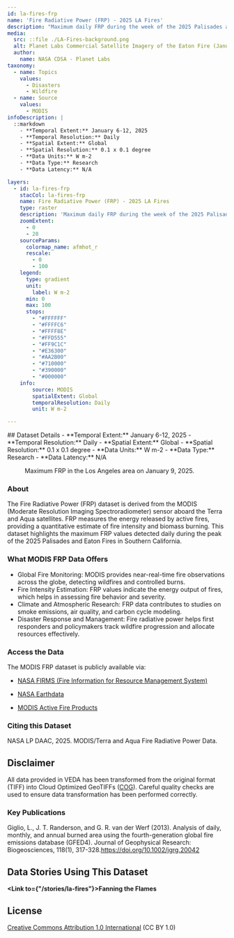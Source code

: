 ```yaml
---
id: la-fires-frp
name: 'Fire Radiative Power (FRP) - 2025 LA Fires'
description: "Maximum daily FRP during the week of the 2025 Palisades and Eaton Fires in Southern California."
media:
  src: ::file ./LA-Fires-background.png
  alt: Planet Labs Commercial Satellite Imagery of the Eaton Fire (January 9, 2025).
  author:
    name: NASA CDSA - Planet Labs
taxonomy:
  - name: Topics
    values:
      - Disasters
      - Wildfire
  - name: Source
    values:
      - MODIS
infoDescription: |
  ::markdown
    - **Temporal Extent:** January 6-12, 2025
    - **Temporal Resolution:** Daily
    - **Spatial Extent:** Global
    - **Spatial Resolution:** 0.1 x 0.1 degree
    - **Data Units:** W m-2
    - **Data Type:** Research
    - **Data Latency:** N/A

layers:
  - id: la-fires-frp
    stacCol: la-fires-frp
    name: Fire Radiative Power (FRP) - 2025 LA Fires
    type: raster
    description: 'Maximum daily FRP during the week of the 2025 Palisades and Eaton Fires in Southern California.'
    zoomExtent:
      - 0
      - 20
    sourceParams:
      colormap_name: afmhot_r    
      rescale:
        - 0
        - 100
    legend:
      type: gradient
      unit:
        label: W m-2
      min: 0
      max: 100
      stops: 
        - "#FFFFFF"
        - "#FFFFC6"
        - "#FFFF8E"
        - "#FFD555"
        - "#FF9C1C"
        - "#E36300"
        - "#AA2B00"
        - "#710000"
        - "#390000"
        - "#000000"
    info:
        source: MODIS
        spatialExtent: Global
        temporalResolution: Daily
        unit: W m-2

---
```


<Block>
  <Prose>
  ## Dataset Details
    - **Temporal Extent:** January 6-12, 2025
    - **Temporal Resolution:** Daily
    - **Spatial Extent:** Global
    - **Spatial Resolution:** 0.1 x 0.1 degree
    - **Data Units:** W m-2
    - **Data Type:** Research
    - **Data Latency:** N/A
  </Prose>
<Figure>
  <Map
    datasetId='la-fires-frp'
    layerId='la-fires-frp'
    dateTime='2025-01-09'
    zoom={8}
    center={[-118.3041, 33.9966]}
  />
  <Caption
    attrAuthor='NASA'
    attrUrl='https://nasa.gov/'
  >
    Maximum FRP in the Los Angeles area on January 9, 2025.
  </Caption>
</Figure>
</Block>

<Block>
  <Prose>

  ### About

  The Fire Radiative Power (FRP) dataset is derived from the MODIS (Moderate Resolution Imaging Spectroradiometer) sensor aboard the Terra and Aqua satellites. FRP measures the energy released by active fires, providing a quantitative estimate of fire intensity and biomass burning. This dataset highlights the maximum FRP values detected daily during the peak of the 2025 Palisades and Eaton Fires in Southern California.  
  
  </Prose>
</Block>

<Block>
  
  <Prose>

  ### What MODIS FRP Data Offers

  * Global Fire Monitoring: MODIS provides near-real-time fire observations across the globe, detecting wildfires and controlled burns.
  * Fire Intensity Estimation: FRP values indicate the energy output of fires, which helps in assessing fire behavior and severity.
  * Climate and Atmospheric Research: FRP data contributes to studies on smoke emissions, air quality, and carbon cycle modeling.
  * Disaster Response and Management: Fire radiative power helps first responders and policymakers track wildfire progression and allocate resources effectively.

  </Prose>
</Block>

<Block>
  <Prose>
  
  ### Access the Data

  The MODIS FRP dataset is publicly available via:

  * [NASA FIRMS (Fire Information for Resource Management System)](https://firms.modaps.eosdis.nasa.gov/)

  * [NASA Earthdata](https://earthdata.nasa.gov/)

  * [MODIS Active Fire Products](https://modis.gsfc.nasa.gov/data/dataprod/mod14.php)

  </Prose>
</Block>

<Block>
  <Prose>
    
  ### Citing this Dataset

  NASA LP DAAC, 2025. MODIS/Terra and Aqua Fire Radiative Power Data.

  </Prose>
</Block>

<Block>
  <Prose>
  
  ## Disclaimer

  All data provided in VEDA has been transformed from the original format (TIFF) into Cloud Optimized GeoTIFFs ([COG](https://www.cogeo.org)). Careful quality checks are used to ensure data transformation has been performed correctly.  
  
  </Prose>
</Block>

<Block>
  <Prose>

  ### Key Publications
  
  Giglio, L., J. T. Randerson, and G. R. van der Werf (2013). Analysis of daily, monthly, and annual burned area using the fourth-generation global fire emissions database (GFED4). Journal of Geophysical Research: Biogeosciences, 118(1), 317-328.https://doi.org/10.1002/jgrg.20042
  
  </Prose>
</Block>

<Block>
  <Prose>
  
  ## Data Stories Using This Dataset
  
  **<Link to={"/stories/la-fires"}>Fanning the Flames</Link>**

  </Prose>
</Block>

<Block>
  <Prose>
  
  ## License
  
  [Creative Commons Attribution 1.0 International](https://creativecommons.org/publicdomain/zero/1.0/legalcode) (CC BY 1.0)

  </Prose>
</Block>


